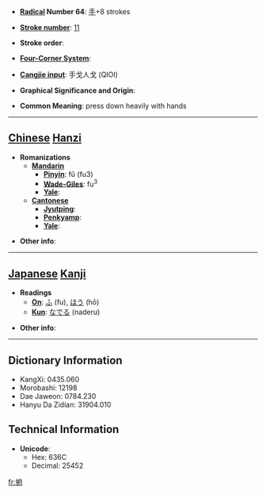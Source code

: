 * '''[[Wiktionary:Chinese radical index| Radical]] Number 64''': [[Wiktionary:Chinese radical index 手|手]]+8 strokes

* '''[[Wiktionary:Chinese total strokes index|Stroke number]]''': [[Wiktionary:Chinese total strokes index 11|11]]

* '''Stroke order''': 

* '''[[Wiktionary:Chinese four corner index|Four-Corner System]]''': 

* '''[[Wiktionary:Chinese Cangjie index|Cangjie input]]''': 手戈人戈 (QIOI)

* '''Graphical Significance and Origin''': 

* '''Common Meaning''': press down heavily with hands

----

== [[Chinese]] [[Hanzi]] ==

* '''Romanizations'''
** '''[[Mandarin]]'''
*** '''[[Pinyin]]''': fǔ (fu3)
*** '''[[Wade-Giles]]''': fu<sup>3</sup>
*** '''[[Yale]]''': 
** '''[[Cantonese]]'''
*** '''[[Jyutping]]''':
*** '''[[Penkyamp]]''': 
*** '''[[Yale]]''': 

* '''Other info''': 

----

== [[Japanese]] [[Kanji]] ==

* '''Readings'''
** '''[[On]]''': [[ふ]] (fu), [[ほう]] (hō)
** '''[[Kun]]''': [[なでる]] (naderu)

* '''Other info''':  

----

== Dictionary Information ==

* KangXi: 0435.060
* Morobashi: 12198
* Dae Jaweon: 0784.230
* Hanyu Da Zidian: 31904.010

== Technical Information ==

* '''Unicode''':
** Hex: 636C
** Decimal: 25452

[[fr:捬]]